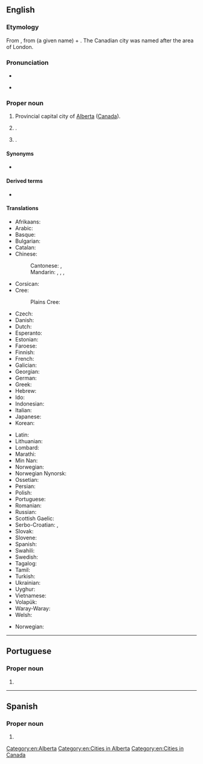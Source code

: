 ==English==
{{wikipedia}}
{{wikipedia|Edmonton, London}}
{{slim-wikipedia|Edmonton, Kentucky}}

===Etymology===
From {{inh|en|enm|Adelmetone}}, from {{der|en|ang|Ēadhelm}} (a given name) + {{m|ang|tūn||town}}. The Canadian city was named after the area of London.

===Pronunciation===
* {{audio|en|en-ca-Edmonton.ogg|Audio (CA)}}
* {{a|UK}} {{IPA|en|/ˈɛdməntən/}}

===Proper noun===
{{en-proper noun}}

# Provincial capital city of [[Alberta]] ([[Canada]]).
# {{place|en|area|in northern|city/London|c/United Kingdom}}.
# {{place|en|city/county seat|co/Metcalfe County|s/Kentucky|c/USA}}.

====Synonyms====
* {{sense|Canada}} {{l|en|Edmonchuk}} {{qualifier|nickname|informal}}

====Derived terms====
* {{l|en|Edmontonian}}

====Translations====
{{trans-top|city in Canada}}
* Afrikaans: {{t|af|Edmonton}}
* Arabic: {{t|ar|أدمونتون}}
* Basque: {{t|eu|Edmonton}}
* Bulgarian: {{t|bg|Едмънтън}}
* Catalan: {{t|ca|Edmonton}}
* Chinese:
*: Cantonese: {{t|yue|愛民頓|sc=Hani}}, {{t|yue|爱民顿|tr=oi3 man4 deon6|sc=Hani}}
*: Mandarin: {{t+|cmn|埃德蒙頓|sc=Hani}}, {{t+|cmn|埃德蒙顿|tr=Āidéméngdùn|sc=Hani}}, {{t+|cmn|艾德蒙頓|sc=Hani}}, {{t+|cmn|艾德蒙顿|tr=Àidéméngdùn|sc=Hani}}
* Corsican: {{t|co|Edmonton}}
* Cree: {{t|cr|ᐊᒥᐢᑲᐧᒋᐊᐧᐢᑲᐦᐃᑲᐣ|tr=Amiskwaciwâskahikan|sc=Cans}}
*: Plains Cree: {{t|crk|amiskowâciy-wâskahikanihk}}
* Czech: {{t+|cs|Edmonton}}
* Danish: {{t|da|Edmonton}}
* Dutch: {{t|nl|Edmonton}}
* Esperanto: {{t|eo|Edmontono}}
* Estonian: {{t|et|Edmonton}}
* Faroese: {{t|fo|Edmonton}}
* Finnish: {{t+|fi|Edmonton}}
* French: {{t+|fr|Edmonton}}
* Galician: {{t|gl|Edmonton}}
* Georgian: {{t|ka|ედმონტონი|sc=Geor}}
* German: {{t+|de|Edmonton}}
* Greek: {{t|el|Έντμοντον}}
* Hebrew: {{t|he|אדמונטון}}
* Ido: {{t|io|Edmonton}}
* Indonesian: {{t|id|Edmonton}}
* Italian: {{t+|it|Edmonton}}
* Japanese: {{t|ja|エドモントン|tr=Edomonton}}
* Korean: {{t|ko|에드먼턴}}
{{trans-mid}}
* Latin: {{t|la|Edmundopolis}}
* Lithuanian: {{t|lt|Edmontonas}}
* Lombard: {{t|lmo|Edmonton}}
* Marathi: {{t|mr|एडमंटन|sc=Deva}}
* Min Nan: {{t|nan|Edmonton}}
* Norwegian: {{t|no|Edmonton}}
* Norwegian Nynorsk: {{t|nn|Edmonton}}
* Ossetian: {{t|os|Эдмонтон|sc=Cyrl}}
* Persian: {{t|fa|ادمونتون}}
* Polish: {{t+|pl|Edmonton}}
* Portuguese: {{t|pt|Edmonton}}
* Romanian: {{t|ro|Edmonton}}
* Russian: {{t+|ru|Э́дмонтон|m}}
* Scottish Gaelic: {{t|gd|Edmonton}}
* Serbo-Croatian: {{t|sh|Едмонтон}}, {{t|sh|Edmonton}}
* Slovak: {{t|sk|Edmonton}}
* Slovene: {{t|sl|Edmonton}}
* Spanish: {{t+|es|Edmonton}}
* Swahili: {{t|sw|Edmonton}}
* Swedish: {{t|sv|Edmonton}}
* Tagalog: {{t|tl|Edmonton}}
* Tamil: {{t|ta|எட்மன்டன்}}
* Turkish: {{t|tr|Edmonton}}
* Ukrainian: {{t|uk|Е́дмонтон}}
* Uyghur: {{t|ug|Édmonton|sc=Latn}}
* Vietnamese: {{t|vi|Edmonton}}
* Volapük: {{t|vo|Edmonton}}
* Waray-Waray: {{t|war|Edmonton}}
* Welsh: {{t|cy|Edmonton}}
{{trans-bottom}}

{{trans-top|area of London}}
* Norwegian: {{t|no|Edmonton}}
{{trans-mid}}
{{trans-bottom}}

[[Category:en:Alberta]]
[[Category:en:Cities in Alberta]]
[[Category:en:Cities in Canada]]
{{topics|en|London}}

----

==Portuguese==

===Proper noun===
{{pt-proper noun|f}}

# {{place|pt|city/provincial capital|p/Alberta|c/Canada|t1=Edmonton}}

----

==Spanish==
{{wikipedia|lang=es}}

===Proper noun===
{{es-proper noun}}

# {{place|es|city|c/Canada|t1=Edmonton}}